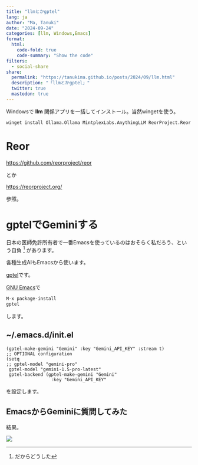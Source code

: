 ```yaml
---
title: "llmとかgptel"
lang: ja
author: "Ma, Tanuki"
date: "2024-09-24"
categories: [llm, Windows,Emacs]
format:
  html:
    code-fold: true
    code-summary: "Show the code"
filters:
  - social-share
share:
  permalink: "https://tanukima.github.io/posts/2024/09/llm.html"
  description: "「llmとかgptel」"
  twitter: true
  mastodon: true
---
```

Windowsで **llm** 関係アプリを一括してインストール。当然wingetを使う。


```.bash
winget install Ollama.Ollama MintplexLabs.AnythingLLM ReorProject.Reor TabbyML.Tabby Jan.Jan ElementLabs.LMStudio -a x64
```

# Reor
[https://github.com/reorproject/reor](https://github.com/reorproject/reor)

とか

[https://reorproject.org/](https://reorproject.org/)

参照。

# gptelでGeminiする

日本の医師免許所有者で一番Emacsを使っているのはおそらく私だろう、という自負
[^longnote]
があります。


 [^longnote]: だからどうした


各種生成AIもEmacsから使います。

[gptel](https://github.com/karthink/gptel)です。

[GNU Emacs](https://www.gnu.org/software/emacs/)で

```.bash
M-x package-install
gptel
```
します。

## ~/.emacs.d/init.el

```.python
(gptel-make-gemini "Gemini" :key "Gemini_API_KEY" :stream t)
;; OPTIONAL configuration
(setq
;; gptel-model "gemini-pro"
 gptel-model "gemini-1.5-pro-latest"
 gptel-backend (gptel-make-gemini "Gemini"
                 :key "Gemini_API_KEY"
```
を設定します。

## EmacsからGeminiに質問してみた

結果。

![](gptel-gemini.png){fig-alt="EmacsからGemini-"}
